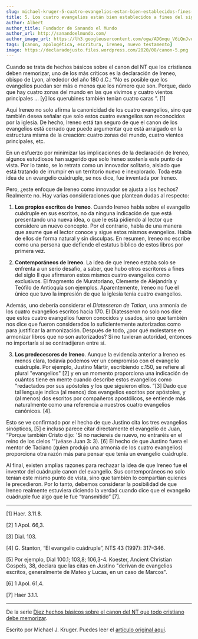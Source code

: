 ```yaml
---
slug: michael-kruger-5-cuatro-evangelios-estan-bien-establecidos-fines-siglo-II
title: 5. Los cuatro evangelios están bien establecidos a fines del siglo II
author: Albert
author_title: Fundador de Sanando el Mundo
author_url: http://sanandoelmundo.com/
author_image_url: https://lh3.googleusercontent.com/ogw/ADGmqu_V6iQnJvuIOUFQJ8ebZQW6vvBd8lk0fipmF92Z
tags: [canon, apologética, escritura, ireneo, nuevo testamento]
image: https://declaradojusto.files.wordpress.com/2020/08/canon-5.png
---
```


<Redirect to="/articles/diez-hechos-basicos-sobre-el-canon-del-nt-que-todo-cristiano-debe-memorizar" />

Cuando se trata de hechos básicos sobre el canon del NT que los cristianos deben memorizar, uno de los más críticos es la declaración de Ireneo, obispo de Lyon, alrededor del año 180 d.C.: “No es posible que los evangelios puedan ser más o menos que los número que son. Porque, dado que hay cuatro zonas del mundo en las que vivimos y cuatro vientos principales ... [y] los querubines también tenían cuatro caras ”. [1]

Aquí Ireneo no solo afirma la canonicidad de los cuatro evangelios, sino que también desea señalar que solo estos cuatro evangelios son reconocidos por la iglesia. De hecho, Ireneo está tan seguro de que el canon de los evangelios está cerrado que puede argumentar que está arraigado en la estructura misma de la creación: cuatro zonas del mundo, cuatro vientos principales, etc.

<!--truncate-->

En un esfuerzo por minimizar las implicaciones de la declaración de Ireneo, algunos estudiosos han sugerido que solo Ireneo sostenía este punto de vista. Por lo tanto, se lo retrata como un innovador solitario, aislado que está tratando de irrumpir en un territorio nuevo e inexplorado. Toda esta idea de un evangelio cuádruple, se nos dice, fue inventada por Ireneo.

Pero, ¿este enfoque de Ireneo como innovador se ajusta a los hechos? Realmente no. Hay varias consideraciones que plantean dudas al respecto:

1. **Los propios escritos de Ireneo**. Cuando Ireneo habla sobre el evangelio cuádruple en sus escritos, no da ninguna indicación de que está presentando una nueva idea, o que le está pidiendo al lector que considere un nuevo concepto. Por el contrario, habla de una manera que asume que el lector conoce y sigue estos mismos evangelios. Habla de ellos de forma natural y sin disculpas. En resumen, Ireneo no escribe como una persona que defiende el estatus bíblico de estos libros por primera vez.

2. **Contemporáneos de Ireneo**. La idea de que Ireneo estaba solo se enfrenta a un serio desafío, a saber, que hubo otros escritores a fines del siglo II que afirmaron estos mismos cuatro evangelios como exclusivos. El fragmento de Muratoriano, Clemente de Alejandría y Teófilo de Antioquía son ejemplos. Aparentemente, Ireneo no fue el único que tuvo la impresión de que la iglesia tenía cuatro evangelios.

  Además, uno debería considerar el *Diatesseron de Tatian*, una armonía de los cuatro evangelios escritos hacia 170. El Diatesseron no solo nos dice que estos cuatro evangelios fueron conocidos y usados, sino que también nos dice que fueron considerados lo suficientemente autorizados como para justificar la armonización. Después de todo, ¿por qué molestarse en armonizar libros que no son autorizados? Si no tuvieran autoridad, entonces no importaría si se contradijeran entre sí.

3. **Los predecesores de Ireneo**. Aunque la evidencia anterior a Ireneo es menos clara, todavía podemos ver un compromiso con el evangelio cuádruple. Por ejemplo, Justino Mártir, escribiendo c.150, se refiere al plural "evangelios" [2] y en un momento proporciona una indicación de cuántos tiene en mente cuando describe estos evangelios como "redactados por sus apóstoles y los que siguieron ellos. ”[3] Dado que tal lenguaje indica (al menos) dos evangelios escritos por apóstoles, y (al menos) dos escritos por compañeros apostólicos, se entiende más naturalmente como una referencia a nuestros cuatro evangelios canónicos. [4].

Esto se ve confirmado por el hecho de que Justino cita los tres evangelios sinópticos, [5] e incluso parece citar directamente el evangelio de Juan, “Porque también Cristo dijo: 'Si no naciereis de nuevo, no entraréis en el reino de los cielos '”(véase Juan 3: 3). [6] El hecho de que Justino fuera el mentor de Taciano (quien produjo una armonía de los cuatro evangelios) proporciona otra razón más para pensar que tenía un evangelio cuádruple.

Al final, existen amplias razones para rechazar la idea de que Ireneo fue el inventor del cuádruple canon del evangelio. Sus contemporáneos no solo tenían este mismo punto de vista, sino que también lo compartían quienes le precedieron. Por lo tanto, debemos considerar la posibilidad de que Ireneo realmente estuviera diciendo la verdad cuando dice que el evangelio cuádruple fue algo que le fue “transmitido” [7].

----------------------------

[1] Haer. 3.11.8.

[2] 1 Apol. 66,3.

[3] Dial. 103.

[4] G. Stanton, “El evangelio cuádruple”, NTS 43 (1997): 317–346.

[5] Por ejemplo, Dial 100.1; 103,8; 106,3-4. Koester, Ancient Christian Gospels, 38, declara que las citas en Justino "derivan de evangelios escritos, generalmente de Mateo y Lucas, en un caso de Marcos".

[6] 1 Apol. 61,4.

[7] Haer 3.1.1.

--------

De la serie [Diez hechos básicos sobre el canon del NT que todo cristiano debe memorizar](michael-kruger-diez-hechos-basicos-canon-nt-todo-cristiano-debe-memorizar).

<div className="alert alert--secondary" role="info">
  Escrito por Michael J. Kruger. Puedes leer el <a href="http://wp.me/p2dVaB-gh">artículo original aquí</a>.
</div>